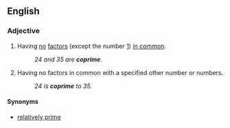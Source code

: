 ==English==
{{wikipedia}}
===Adjective===
{{en-adj|-}}
#{{mathematics|of two or more numbers}} Having [[no]] [[factor]]s (except the number [[1]]) [[in common]].
#:''24 and 35 are '''coprime'''.''
#{{mathematics|of a number}} Having no factors in common with a specified other number or numbers.
#:''24 is '''coprime''' to 35.''
====Synonyms====
*[[relatively prime]]